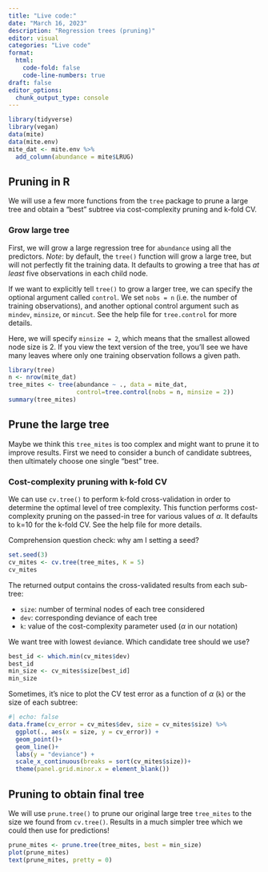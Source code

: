 ```yaml
---
title: "Live code:"
date: "March 16, 2023"
description: "Regression trees (pruning)"
editor: visual
categories: "Live code"
format:
  html: 
    code-fold: false
    code-line-numbers: true
draft: false
editor_options: 
  chunk_output_type: console
---
```


```r
library(tidyverse)
library(vegan)
data(mite)
data(mite.env)
mite_dat <- mite.env %>%
  add_column(abundance = mite$LRUG)
```

## Pruning in R

We will use a few more functions from the `tree` package to prune a large tree and obtain a "best" subtree via cost-complexity pruning and k-fold CV.

### Grow large tree

First, we will grow a large regression tree for `abundance` using all the predictors. *Note*: by default, the `tree()` function will grow a large tree, but will not perfectly fit the training data. It defaults to growing a tree that has *at least* five observations in each child node.

If we want to explicitly tell `tree()` to grow a larger tree, we can specify the optional argument called `control`. We set `nobs = n` (i.e. the number of training observations), and another optional control argument such as `mindev`, `minsize`, or `mincut`. See the help file for `tree.control` for more details.

Here, we will specify `minsize = 2`, which means that the smallest allowed node size is 2. If you view the text version of the tree, you'll see we have many leaves where only one training observation follows a given path.

```r
library(tree)
n <- nrow(mite_dat)
tree_mites <- tree(abundance ~ ., data = mite_dat,
                   control=tree.control(nobs = n, minsize = 2))
summary(tree_mites)
```

## Prune the large tree

Maybe we think this `tree_mites` is too complex and might want to prune it to improve results. First we need to consider a bunch of candidate subtrees, then ultimately choose one single "best" tree.

### Cost-complexity pruning with k-fold CV

We can use `cv.tree()` to perform k-fold cross-validation in order to determine the optimal level of tree complexity. This function performs cost-complexity pruning on the passed-in tree for various values of $\alpha$. It defaults to k=10 for the k-fold CV. See the help file for more details.

Comprehension question check: why am I setting a seed?

```r
set.seed(3) 
cv_mites <- cv.tree(tree_mites, K = 5)
cv_mites
```

The returned output contains the cross-validated results from each sub-tree:

-   `size`: number of terminal nodes of each tree considered
-   `dev`: corresponding deviance of each tree
-   `k`: value of the cost-complexity parameter used ($\alpha$ in our notation)

We want tree with lowest `dev`iance. Which candidate tree should we use?

```r
best_id <- which.min(cv_mites$dev)
best_id
min_size <- cv_mites$size[best_id]
min_size
```

Sometimes, it's nice to plot the CV test error as a function of $\alpha$ (`k`) or the size of each subtree:

```r
#| echo: false
data.frame(cv_error = cv_mites$dev, size = cv_mites$size) %>%
  ggplot(., aes(x = size, y = cv_error)) +
  geom_point()+
  geom_line()+
  labs(y = "deviance") +
  scale_x_continuous(breaks = sort(cv_mites$size))+
  theme(panel.grid.minor.x = element_blank())
```

## Pruning to obtain final tree

We will use `prune.tree()` to prune our original large tree `tree_mites` to the size we found from `cv.tree()`. Results in a much simpler tree which we could then use for predictions!

```r
prune_mites <- prune.tree(tree_mites, best = min_size)
plot(prune_mites)
text(prune_mites, pretty = 0)
```
